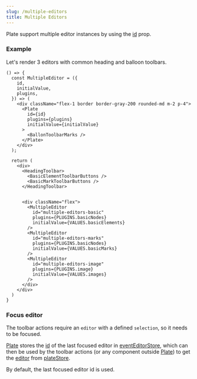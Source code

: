 ```yaml
---
slug: /multiple-editors
title: Multiple Editors
---
```


Plate support multiple editor instances by using the [id](Plate#id) prop.

### Example

Let's render 3 editors with common heading and balloon toolbars.

```tsx live
() => {
  const MultipleEditor = ({
    id,
    initialValue,
    plugins,
  }) => (
    <div className="flex-1 border border-gray-200 rounded-md m-2 p-4">
      <Plate
        id={id}
        plugins={plugins}
        initialValue={initialValue}
      >
        <BallonToolbarMarks />
      </Plate>
    </div>
  );

  return (
    <div>
      <HeadingToolbar>
        <BasicElementToolbarButtons />
        <BasicMarkToolbarButtons />
      </HeadingToolbar>


      <div className="flex">
        <MultipleEditor
          id="multiple-editors-basic"
          plugins={PLUGINS.basicNodes}
          initialValue={VALUES.basicElements}
        />
        <MultipleEditor
          id="multiple-editors-marks"
          plugins={PLUGINS.basicNodes}
          initialValue={VALUES.basicMarks}
        />
        <MultipleEditor
          id="multiple-editors-image"
          plugins={PLUGINS.image}
          initialValue={VALUES.images}
        />
      </div>
    </div>
  )
}
```

### Focus editor

The toolbar actions require an `editor` with a defined `selection`, so it needs to be focused.

[Plate](Plate) stores the [id](Plate#id) of the last focused editor in [eventEditorStore](store#event-editor-store),
which can then be used by the toolbar actions (or any component outside [Plate](Plate))
to get the [editor](store#editor) from [plateStore](store#plate-store).

By default, the last focused editor id is used.